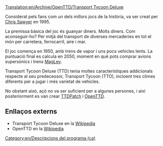 [[Translation:en/Archive/OpenTTD/Transport Tycoon Deluxe]]

[[Category:en/Descripcions del programa (ca)]]

Considerat pels fans com un dels millors jocs de la història, va ser creat per [http://www.chrissawyer.com Chris Sawyer] en 1995.

La premissa bàsica del joc és guanyar diners. Molts diners. Com aconseguir-ho? Per mitjà del transport de diverses mercaderies en tot el món per carretera, ferrocarril, aire i mar.

El joc comença en 1950, amb trens de vapor i uns pocs vehicles lents. La puntuació final es calcula en 2050, moment en què pots comprar avions supersònics i trens [[en/Ca/MagLev|MagLev]].

Transport Tycoon Deluxe (TTD) tenia moltes característiques addicionals respecte al seu predecessor, Transport Tycoon (TTO), incloent tres climes diferents per a jugar i més varietat de vehicles.

No obstant això, açò no va ser suficient per a algunes persones, i així posteriorment es van crear [[en/Ca/TTDPatch|TTDPatch]] i [[ca/Manual/Main Page|OpenTTD]].

==Enllaços externs==
* Transport Tycoon Deluxe en la [http://es.wikipedia.org/wiki/Transport_Tycoon Wikipedia]
* OpenTTD en la [http://es.wikipedia.org/wiki/OpenTTD Wikipedia]